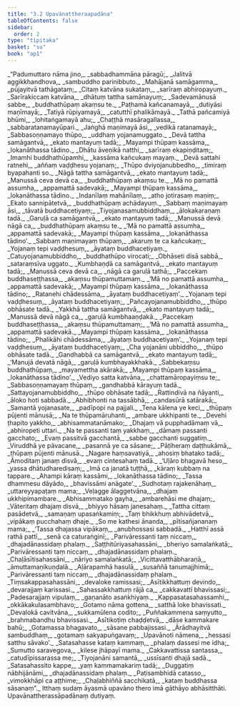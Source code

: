 ```yaml
---
title: "3.2 Upavānattheraapadāna"
tableOfContents: false
sidebar:
  order: 2
type: "tipitaka"
basket: "su"
book: "ap1"
---
```



<DynamicBreadcrumb />

<Division number="52" book="ap1" bookNo="20" page="78">

<Paragraph number="913" type="verses" book="ap1">
_“Padumuttaro nāma jino,_  
_sabbadhammāna pāragū;_  
_Jalitvā aggikkhandhova,_  
_sambuddho parinibbuto._  

</Paragraph>

</Division>
<Division number="53" book="ap1" bookNo="20" page="78">

<Paragraph number="914" type="verses" book="ap1">
_Mahājanā samāgamma,_  
_pūjayitvā tathāgataṃ;_  
_Citaṃ katvāna sukataṃ,_  
_sarīraṃ abhiropayuṃ._  

</Paragraph>

</Division>
<Division number="54" book="ap1" bookNo="20" page="78">

<Paragraph number="915" type="verses" book="ap1">
_Sarīrakiccaṃ katvāna,_  
_dhātuṃ tattha samānayuṃ;_  
_Sadevamānusā sabbe,_  
_buddhathūpaṃ akaṃsu te._  

</Paragraph>

</Division>
<Division number="55" book="ap1" bookNo="20" page="78">

<Paragraph number="916" type="verses" book="ap1">
_Paṭhamā kañcanamayā,_  
_dutiyāsi maṇīmayā;_  
_Tatiyā rūpiyamayā,_  
_catutthī phalikāmayā._  

</Paragraph>

</Division>
<Division number="56" book="ap1" bookNo="20" page="78">

<Paragraph number="917" type="verses" book="ap1">
_Tathā pañcamiyā bhūmi,_  
_lohitaṅgamayā ahu;_  
_Chaṭṭhā masāragallassa,_  
_sabbaratanamayūpari._  

</Paragraph>

</Division>
<Division number="57" book="ap1" bookNo="20" page="78">

<Paragraph number="918" type="verses" book="ap1">
_Jaṅghā maṇimayā āsi,_  
_vedikā ratanamayā;_  
_Sabbasoṇṇamayo thūpo,_  
_uddhaṃ yojanamuggato._  

</Paragraph>

</Division>
<Division number="58" book="ap1" bookNo="20" page="78">

<Paragraph number="919" type="verses" book="ap1">
_Devā tattha samāgantvā,_  
_ekato mantayuṃ tadā;_  
_Mayampi thūpaṃ kassāma,_  
_lokanāthassa tādino._  

</Paragraph>

</Division>
<Division number="59" book="ap1" bookNo="20" page="78">

<Paragraph number="920" type="verses" book="ap1">
_Dhātu āveṇikā natthi,_  
_sarīraṃ ekapiṇḍitaṃ;_  
_Imamhi buddhathūpamhi,_  
_kassāma kañcukaṃ mayaṃ._  

</Paragraph>

</Division>
<Division number="60" book="ap1" bookNo="20" page="78">

<Paragraph number="921" type="verses" book="ap1">
_Devā sattahi ratnehi,_  
_aññaṃ vaḍḍhesu yojanaṃ;_  
_Thūpo dviyojanubbedho,_  
_timiraṃ byapahanti so._  

</Paragraph>

</Division>
<Division number="61" book="ap1" bookNo="20" page="78">

<Paragraph number="922" type="verses" book="ap1">
_Nāgā tattha samāgantvā,_  
_ekato mantayuṃ tadā;_  
_Manussā ceva devā ca,_  
_buddhathūpaṃ akaṃsu te._  

</Paragraph>

</Division>
<Division number="62" book="ap1" bookNo="20" page="79">

<Paragraph number="923" type="verses" book="ap1">
_Mā no pamattā assumha,_  
_appamattā sadevakā;_  
_Mayampi thūpaṃ kassāma,_  
_lokanāthassa tādino._  

</Paragraph>

</Division>
<Division number="63" book="ap1" bookNo="20" page="79">

<Paragraph number="924" type="verses" book="ap1">
_Indanīlaṃ mahānīlaṃ,_  
_atho jotirasaṃ maṇiṃ;_  
_Ekato sannipātetvā,_  
_buddhathūpaṃ achādayuṃ._  

</Paragraph>

</Division>
<Division number="64" book="ap1" bookNo="20" page="79">

<Paragraph number="925" type="verses" book="ap1">
_Sabbaṃ maṇimayaṃ āsi,_  
_tāvatā buddhacetiyaṃ;_  
_Tiyojanasamubbiddhaṃ,_  
_ālokakaraṇaṃ tadā._  

</Paragraph>

</Division>
<Division number="65" book="ap1" bookNo="20" page="79">

<Paragraph number="926" type="verses" book="ap1">
_Garuḷā ca samāgantvā,_  
_ekato mantayuṃ tadā;_  
_Manussā devā nāgā ca,_  
_buddhathūpaṃ akaṃsu te._  

</Paragraph>

</Division>
<Division number="66" book="ap1" bookNo="20" page="79">

<Paragraph number="927" type="verses" book="ap1">
_‘Mā no pamattā assumha,_  
_appamattā sadevakā;_  
_Mayampi thūpaṃ kassāma,_  
_lokanāthassa tādino’._  

</Paragraph>

</Division>
<Division number="67" book="ap1" bookNo="20" page="79">

<Paragraph number="928" type="verses" book="ap1">
_Sabbaṃ maṇimayaṃ thūpaṃ,_  
_akaruṃ te ca kañcukaṃ;_  
_Yojanaṃ tepi vaḍḍhesuṃ,_  
_āyataṃ buddhacetiyaṃ._  

</Paragraph>

</Division>
<Division number="68" book="ap1" bookNo="20" page="79">

<Paragraph number="929" type="verses" book="ap1">
_Catuyojanamubbiddho,_  
_buddhathūpo virocati;_  
_Obhāseti disā sabbā,_  
_sataraṃsīva uggato._  

</Paragraph>

</Division>
<Division number="69" book="ap1" bookNo="20" page="79">

<Paragraph number="930" type="verses" book="ap1">
_Kumbhaṇḍā ca samāgantvā,_  
_ekato mantayuṃ tadā;_  
_Manussā ceva devā ca,_  
_nāgā ca garuḷā tathā;_  
_Paccekaṃ buddhaseṭṭhassa,_  
_akaṃsu thūpamuttamaṃ._  

</Paragraph>

</Division>
<Division number="70" book="ap1" bookNo="20" page="79">

<Paragraph number="931" type="verses" book="ap1">
_‘Mā no pamattā assumha,_  
_appamattā sadevakā;_  
_Mayampi thūpaṃ kassāma,_  
_lokanāthassa tādino;_  
_Ratanehi chādessāma,_  
_āyataṃ buddhacetiyaṃ’._  

</Paragraph>

</Division>
<Division number="71" book="ap1" bookNo="20" page="79">

<Paragraph number="932" type="verses" book="ap1">
_Yojanaṃ tepi vaḍḍhesuṃ,_  
_āyataṃ buddhacetiyaṃ;_  
_Pañcayojanamubbiddho,_  
_thūpo obhāsate tadā._  

</Paragraph>

</Division>
<Division number="72" book="ap1" bookNo="20" page="79">

<Paragraph number="933" type="verses" book="ap1">
_Yakkhā tattha samāgantvā,_  
_ekato mantayuṃ tadā;_  
_Manussā devā nāgā ca,_  
_garuḷā kumbhaaṇḍakā._  

</Paragraph>

</Division>
<Division number="73" book="ap1" bookNo="20" page="79">

<Paragraph number="934" type="verses" book="ap1">
_Paccekaṃ buddhaseṭṭhassa,_  
_akaṃsu thūpamuttamaṃ;_  
_‘Mā no pamattā assumha,_  
_appamattā sadevakā._  

</Paragraph>

</Division>
<Division number="74" book="ap1" bookNo="20" page="80">

<Paragraph number="935" type="verses" book="ap1">
_Mayampi thūpaṃ kassāma,_  
_lokanāthassa tādino;_  
_Phalikāhi chādessāma,_  
_āyataṃ buddhacetiyaṃ’._  

</Paragraph>

</Division>
<Division number="75" book="ap1" bookNo="20" page="80">

<Paragraph number="936" type="verses" book="ap1">
_Yojanaṃ tepi vaḍḍhesuṃ,_  
_āyataṃ buddhacetiyaṃ;_  
_Cha yojanāni ubbiddho,_  
_thūpo obhāsate tadā._  

</Paragraph>

</Division>
<Division number="76" book="ap1" bookNo="20" page="80">

<Paragraph number="937" type="verses" book="ap1">
_Gandhabbā ca samāgantvā,_  
_ekato mantayuṃ tadā;_  
_‘Manujā devatā nāgā,_  
_garuḷā kumbhayakkhakā._  

</Paragraph>

</Division>
<Division number="77" book="ap1" bookNo="20" page="80">

<Paragraph number="938" type="verses" book="ap1">
_Sabbekaṃsu buddhathūpaṃ,_  
_mayamettha akārakā;_  
_Mayampi thūpaṃ kassāma,_  
_lokanāthassa tādino’._  

</Paragraph>

</Division>
<Division number="78" book="ap1" bookNo="20" page="80">

<Paragraph number="939" type="verses" book="ap1">
_Vediyo satta katvāna,_  
_chattamāropayiṃsu te;_  
_Sabbasoṇṇamayaṃ thūpaṃ,_  
_gandhabbā kārayuṃ tadā._  

</Paragraph>

</Division>
<Division number="79" book="ap1" bookNo="20" page="80">

<Paragraph number="940" type="verses" book="ap1">
_Sattayojanamubbiddho,_  
_thūpo obhāsate tadā;_  
_Rattindivā na ñāyanti,_  
_āloko hoti sabbadā._  

</Paragraph>

</Division>
<Division number="80" book="ap1" bookNo="20" page="80">

<Paragraph number="941" type="verses" book="ap1">
_Abhibhonti na tassābhā,_  
_candasūrā satārakā;_  
_Samantā yojanasate,_  
_padīpopi na pajjali._  

</Paragraph>

</Division>
<Division number="81" book="ap1" bookNo="20" page="80">

<Paragraph number="942" type="verses" book="ap1">
_Tena kālena ye keci,_  
_thūpaṃ pūjenti mānusā;_  
_Na te thūpamāruhanti,_  
_ambare ukkhipanti te._  

</Paragraph>

</Division>
<Division number="82" book="ap1" bookNo="20" page="80">

<Paragraph number="943" type="verses" book="ap1">
_Devehi ṭhapito yakkho,_  
_abhisammatanāmako;_  
_Dhajaṃ vā pupphadāmaṃ vā,_  
_abhiropeti uttari._  

</Paragraph>

</Division>
<Division number="83" book="ap1" bookNo="20" page="80">

<Paragraph number="944" type="verses" book="ap1">
_Na te passanti taṃ yakkhaṃ,_  
_dāmaṃ passanti gacchato;_  
_Evaṃ passitvā gacchantā,_  
_sabbe gacchanti suggatiṃ._  

</Paragraph>

</Division>
<Division number="84" book="ap1" bookNo="20" page="80">

<Paragraph number="945" type="verses" book="ap1">
_Viruddhā ye pāvacane,_  
_pasannā ye ca sāsane;_  
_Pāṭiheraṃ daṭṭhukāmā,_  
_thūpaṃ pūjenti mānusā._  

</Paragraph>

</Division>
<Division number="85" book="ap1" bookNo="20" page="80">

<Paragraph number="946" type="verses" book="ap1">
_Nagare haṃsavatiyā,_  
_ahosiṃ bhatako tadā;_  
_Āmoditaṃ janaṃ disvā,_  
_evaṃ cintesahaṃ tadā._  

</Paragraph>

</Division>
<Division number="86" book="ap1" bookNo="20" page="80">

<Paragraph number="947" type="verses" book="ap1">
_‘Uḷāro bhagavā heso,_  
_yassa dhātudharedisaṃ;_  
_Imā ca janatā tuṭṭhā,_  
_kāraṃ kubbaṃ na tappare._  

</Paragraph>

</Division>
<Division number="87" book="ap1" bookNo="20" page="81">

<Paragraph number="948" type="verses" book="ap1">
_Ahampi kāraṃ kassāmi,_  
_lokanāthassa tādino;_  
_Tassa dhammesu dāyādo,_  
_bhavissāmi anāgate’._  

</Paragraph>

</Division>
<Division number="88" book="ap1" bookNo="20" page="81">

<Paragraph number="949" type="verses" book="ap1">
_Sudhotaṃ rajakenāhaṃ,_  
_uttareyyapaṭaṃ mama;_  
_Veḷagge ālaggetvāna,_  
_dhajaṃ ukkhipimambare._  

</Paragraph>

</Division>
<Division number="89" book="ap1" bookNo="20" page="81">

<Paragraph number="950" type="verses" book="ap1">
_Abhisammatako gayha,_  
_ambarehāsi me dhajaṃ;_  
_Vāteritaṃ dhajaṃ disvā,_  
_bhiyyo hāsaṃ janesahaṃ._  

</Paragraph>

</Division>
<Division number="90" book="ap1" bookNo="20" page="81">

<Paragraph number="951" type="verses" book="ap1">
_Tattha cittaṃ pasādetvā,_  
_samaṇaṃ upasaṅkamiṃ;_  
_Taṃ bhikkhuṃ abhivādetvā,_  
_vipākaṃ pucchahaṃ dhaje._  

</Paragraph>

</Division>
<Division number="91" book="ap1" bookNo="20" page="81">

<Paragraph number="952" type="verses" book="ap1">
_So me kathesi ānanda,_  
_pītisañjananaṃ mama;_  
_‘Tassa dhajassa vipākaṃ,_  
_anubhossasi sabbadā._  

</Paragraph>

</Division>
<Division number="92" book="ap1" bookNo="20" page="81">

<Paragraph number="953" type="verses" book="ap1">
_Hatthī assā rathā pattī,_  
_senā ca caturaṅginī;_  
_Parivāressanti taṃ niccaṃ,_  
_dhajadānassidaṃ phalaṃ._  

</Paragraph>

</Division>
<Division number="93" book="ap1" bookNo="20" page="81">

<Paragraph number="954" type="verses" book="ap1">
_Saṭṭhitūriyasahassāni,_  
_bheriyo samalaṅkatā;_  
_Parivāressanti taṃ niccaṃ,_  
_dhajadānassidaṃ phalaṃ._  

</Paragraph>

</Division>
<Division number="94" book="ap1" bookNo="20" page="81">

<Paragraph number="955" type="verses" book="ap1">
_Chaḷāsītisahassāni,_  
_nāriyo samalaṅkatā;_  
_Vicittavatthābharaṇā,_  
_āmuttamaṇikuṇḍalā._  

</Paragraph>

</Division>
<Division number="95" book="ap1" bookNo="20" page="81">

<Paragraph number="956" type="verses" book="ap1">
_Aḷārapamhā hasulā,_  
_susaññā tanumajjhimā;_  
_Parivāressanti taṃ niccaṃ,_  
_dhajadānassidaṃ phalaṃ._  

</Paragraph>

</Division>
<Division number="96" book="ap1" bookNo="20" page="81">

<Paragraph number="957" type="verses" book="ap1">
_Tiṃsakappasahassāni,_  
_devaloke ramissasi;_  
_Asītikkhattuṃ devindo,_  
_devarajjaṃ karissasi._  

</Paragraph>

</Division>
<Division number="97" book="ap1" bookNo="20" page="81">

<Paragraph number="958" type="verses" book="ap1">
_Sahassakkhattuṃ rājā ca,_  
_cakkavattī bhavissasi;_  
_Padesarajjaṃ vipulaṃ,_  
_gaṇanāto asaṅkhiyaṃ._  

</Paragraph>

</Division>
<Division number="98" book="ap1" bookNo="20" page="81">

<Paragraph number="959" type="verses" book="ap1">
_Kappasatasahassamhi,_  
_okkākakulasambhavo;_  
_Gotamo nāma gottena,_  
_satthā loke bhavissati._  

</Paragraph>

</Division>
<Division number="99" book="ap1" bookNo="20" page="81">

<Paragraph number="960" type="verses" book="ap1">
_Devalokā cavitvāna,_  
_sukkamūlena codito;_  
_Puññakammena saṃyutto,_  
_brahmabandhu bhavissasi._  

</Paragraph>

</Division>
<Division number="100" book="ap1" bookNo="20" page="81">

<Paragraph number="961" type="verses" book="ap1">
_Asītikoṭiṃ chaḍḍetvā,_  
_dāse kammakare bahū;_  
_Gotamassa bhagavato,_  
_sāsane pabbajissasi._  

</Paragraph>

</Division>
<Division number="101" book="ap1" bookNo="20" page="82">

<Paragraph number="962" type="verses" book="ap1">
_Ārādhayitvā sambuddhaṃ,_  
_gotamaṃ sakyapuṅgavaṃ;_  
_Upavānoti nāmena,_  
_hessasi satthu sāvako’._  

</Paragraph>

</Division>
<Division number="102" book="ap1" bookNo="20" page="82">

<Paragraph number="963" type="verses" book="ap1">
_Satasahasse kataṃ kammaṃ,_  
_phalaṃ dassesi me idha;_  
_Sumutto saravegova,_  
_kilese jhāpayī mama._  

</Paragraph>

</Division>
<Division number="103" book="ap1" bookNo="20" page="82">

<Paragraph number="964" type="verses" book="ap1">
_Cakkavattissa santassa,_  
_catudīpissarassa me;_  
_Tiyojanāni samantā,_  
_ussīsanti dhajā sadā._  

</Paragraph>

</Division>
<Division number="104" book="ap1" bookNo="20" page="82">

<Paragraph number="965" type="verses" book="ap1">
_Satasahassito kappe,_  
_yaṃ kammamakariṃ tadā;_  
_Duggatiṃ nābhijānāmi,_  
_dhajadānassidaṃ phalaṃ._  

</Paragraph>

</Division>
<Division number="105" book="ap1" bookNo="20" page="82">

<Paragraph number="966" type="verses" book="ap1">
_Paṭisambhidā catasso,_  
_vimokkhāpi ca aṭṭhime;_  
_Chaḷabhiññā sacchikatā,_  
_kataṃ buddhassa sāsanaṃ”._  

</Paragraph>

<Paragraph number="967" book="ap1">
Itthaṃ sudaṃ āyasmā upavāno thero imā gāthāyo abhāsitthāti.

</Paragraph>
</Division>

<Paragraph number="968" type="center" book="ap1">
Upavānattherassāpadānaṃ dutiyaṃ.
</Paragraph>